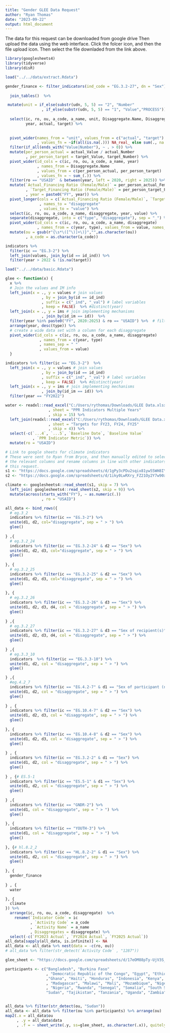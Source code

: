 ```yaml
---
title: "Gender GLEE Data Request"
author: "Ryan Thomas"
date: "2023-09-22"
output: html_document
---
```


The data for this request can be downloaded from google drive Then upload the data using the web interface. Click the folcer icon, and then the file upload icon. Then select the file downladed from the link above.

```r
library(googlesheets4)
library(tidyverse)
library(disR)
```



```r
load("../../data/extract.Rdata")

gender_finance <- filter_indicators(ind_code = "EG.3.2-27", dn = "Sex") %>% 
   
  join_tables()  %>% 

 mutate(unit = if_else(substr(udn, 5, 5) == "2", "Number"
                , if_else(substr(udn, 5, 5) == "1", "Value","PROCESS"))) %>%
  
  select(ic, ro, ou, a_code, a_name, unit, Disaggregate.Name, Disaggregate.Country, 
         year, actual, target) %>%
  
 
  pivot_wider(names_from = "unit", values_from = c("actual", "target")
              , values_fn = ~if(all(is.na(.))) NA_real_ else sum(., na.rm=T)) %>%
  filter(if_all(ends_with("Value|Number"), ~ . > 0)) %>%
  mutate(per_person_actual = actual_Value / actual_Number
         , per_person_target = target_Value, target_Number) %>%
  pivot_wider(id_cols = c(ic, ro, ou, a_code, a_name, year)
              , names_from = Disaggregate.Name
              , values_from = c(per_person_actual, per_person_target)
              , values_fn = ~ sum_(.)) %>%
  filter(ro == "USAID"  & between(year, left = 2020, right = 2025)) %>% arrange(year) %>%
  mutate(`Actual_Financing Ratio (Female/Male)` = per_person_actual_Female/per_person_actual_Male
         , `Target_Financing Ratio (Female/Male)` = per_person_target_Female/per_person_target_Male
         , year = paste0("FY", year)) %>%
  pivot_longer(cols = c(`Actual_Financing Ratio (Female/Male)`, `Target_Financing Ratio (Female/Male)`)
               , names_to = "disaggregate"
               , values_to = "value") %>% 
  select(ic, ro, ou, a_code, a_name, disaggregate, year, value) %>%
  separate(disaggregate, into = c("type", "disaggregate"), sep = "_") %>%
  pivot_wider(id_cols = c(ic, ro, ou, a_code, a_name, disaggregate) 
              , names_from = c(year, type), values_from = value, names_sep = " ") %>%
  mutate(ou = gsub(r"{\s*\([^\)]+\)}","",as.character(ou))
         , a_code = as.character(a_code))
```


```r
indicators %>%
  filter(ic == "EG.3-2") %>%
  left_join(values, join_by(id == id_ind)) %>%
  filter(year > 2022 & !is.na(target))
```


```r
load("../../data/basic.Rdata")
```


```r
glee <- function(x) {
  x %>%
  # Join the values and IM info 
  left_join(x = ., y = values # join values
                , by = join_by(id == id_ind)
                , suffix = c("_ind", "_val") # label variables 
                , keep = FALSE)  %>% #distinct(year)
  left_join(x = ., y = ims # join implementing mechanisms
                , join_by(id_im == id))  %>%
  filter(year %in% paste0("FY", 2020:2025) & ro == "USAID") %>%  # filter only the relevant years
  arrange(year, desc(type)) %>%
  # create a wide data set with a column for each disaggregate
  pivot_wider(id_cols = c(ic, ro, ou, a_code, a_name, disaggregate)
               , names_from = c(year, type)
               , names_sep = " "
               , values_from = value)
  }
```


```r
indicators %>% filter(ic == "EG.3-2")  %>% 
  left_join(x = ., y = values # join values
                , by = join_by(id == id_ind)
                , suffix = c("_ind", "_val") # label variables 
                , keep = FALSE)  %>% #distinct(year)
  left_join(x = ., y = ims # join implementing mechanisms
                , join_by(id_im == id)) %>% 
  filter(year == "FY2022")
```


```r
water <- readxl::read_excel("C:/Users/rythomas/Downloads/GLEE Data.xlsx"
                   , sheet = "PPR Indicators Multiple Years"
                   , skip = 15) %>%
  left_join(readxl::read_excel("C:/Users/rythomas/Downloads/GLEE Data.xlsx"
                   , sheet = "Targets for FY23, FY24, FY25"
                   , skip = 4)) %>%
  select(-c(`...4`, `...5`, `Baseline Date`, `Baseline Value`
            , `PPR Indicator Metric`)) %>%
  mutate(ro = "USAID")

```

```r
# Link to google sheets for climate indicators
# These were sent to Ryan from Bryce, and then manually edited to select only
# the relevant columns and rename columns in line with other indicators in 
# this request.
s1 <- "https://docs.google.com/spreadsheets/d/1gPy3cPDu2sqix81yw55WH8IYhMYSY9lOXW9Ad2DSdnY/edit#gid=729767621"
s2 <- "https://docs.google.com/spreadsheets/d/1iky0LwRXry_FZ21Oy2Y7w90xSKk5KmhNJm4tKqouF0w/edit#gid=1694621469"

climate <- googlesheets4::read_sheet(s1, skip = 7) %>%
  left_join( googlesheets4::read_sheet(s2, skip = 9)) %>%
  mutate(across(starts_with("FY"), ~ as.numeric(.))
                , ro = "USAID")
```



```r

all_data <- bind_rows({
  # eg.3_2 
  indicators %>% filter(ic == "EG.3-2") %>%
  unite(d1, d2, col="disaggregate", sep = " > ") %>%
  glee() 
  
} ,{
  # eg.3.2_24
  indicators %>% filter(ic == "EG.3.2-24" & d2 == "Sex") %>%
  unite(d1, d2, d3, col="disaggregate", sep = " > ") %>%
  glee()
  
}, { 
  # eg.3.2_25
  indicators %>% filter(ic == "EG.3.2-25" & d2 == "Sex") %>%
  unite(d1, d2, d3, col="disaggregate", sep = " > ") %>%
  glee()
  
}, {
  # eg.3.2_26
  indicators %>% filter(ic == "EG.3.2-26" & d3 == "Sex") %>%
  unite(d1, d2, d3, d4, col = "disaggregate", sep = " > ") %>%
  glee()
  
} ,{
  # eg.3.2_27
  indicators %>% filter(ic == "EG.3.2-27" & d3 == "Sex of recipient(s)") %>%
  unite(d1, d2, d3, d4, col = "disaggregate", sep = " > ") %>%
  glee()
  
} ,{
  # eg.3.3_10
  indicators  %>% filter(ic == "EG.3.3-10") %>%
  unite(d1, d2, col = "disaggregate", sep = " > ") %>%
  glee()

} ,{
  #eg.4.2_7
  indicators %>% filter(ic == "EG.4.2-7" & d1 == "Sex of participant (no double-counting)") %>%
  unite(d1, d2, col = "disaggregate", sep = " > ") %>%
  glee()
  
} , {
  indicators %>% filter(ic == "EG.10.4-7" & d2 == "Sex") %>%
  unite(d1, d2, d3, col = "disaggregate", sep = " > ") %>%
  glee()
  
}, {
  indicators %>% filter(ic == "EG.10.4-8" & d2 == "Sex") %>%
  unite(d1, d2, d3, col = "disaggregate", sep = " > ") %>%
  glee()
  
} , {
  indicators %>% filter(ic == "EG.3.2-2" & d1 == "Sex") %>%
  unite(d1, d2, col = "disaggregate", sep = " > ") %>%
  glee()
  
} , {# ES.5-1
  indicators %>% filter(ic == "ES.5-1" & d1 == "Sex") %>%
  unite(d1, d2, col = "disaggregate", sep = " > ") %>%
  glee()
  
} ,{
  indicators %>% filter(ic == "GNDR-2") %>%
  unite(d1, col = "disaggregate", sep = " > ") %>%
  glee()
  
}, {
  indicators %>% filter(ic == "YOUTH-3") %>%
  unite(d1, col = "disaggregate", sep = " > ") %>%
  glee()
  
}, {# hl.8.2_2
  indicators %>% filter(ic == "HL.8.2-2" & d1 == "Sex") %>%
  unite(d1, d2, col = "disaggregate", sep = " > ") %>%
  glee()
  
}, {
  gender_finance
  
} , {
  water

}, {
  climate
}) %>%
  arrange(ic, ro, ou, a_code, disaggregate)  %>%
    rename(`Indicator Code` = ic
           , `Activity Code` = a_code
           , `Activity Name` = a_name
           , Disaggregates = disaggregate) %>%
  select(-c(`FY2023 Actual`, `FY2024 Actual`, `FY2025 Actual`))
all_data[sapply(all_data, is.infinite)] <- NA
all_data <- all_data %>% nest(data = -c(ro, ou))
# all_data %>% filter(str_detect(`Activity Code` , "1287"))
```



```r
glee_sheet <- "https://docs.google.com/spreadsheets/d/17eOM88pTy-UjV3S_1GK5Y15nmNfA39R29VUSc6Do5fA/edit#gid=424389374"

participants <- c("Bangladesh", "Burkina Faso"
                  , "Democratic Republic of the Congo", "Egypt", "Ethiopia" 
                  ,"Ghana", "Haiti", "Honduras", "Indonesia", "Kenya", "Liberia"
                  , "Madagascar", "Malawi", "Mali", "Mozambique", "Niger"
                  , "Nigeria", "Rwanda", "Senegal", "Somalia", "South Sudan",
                  "Sudan", "Tajikistan", "Tanzania", "Uganda", "Zambia", "Zimbabwe")


all_data %>% filter(str_detect(ou, "Sudan"))
all_data <- all_data %>% filter(ou %in% participants) %>% arrange(ou)
map2(.x = all_data$ou
     , .y = all_data$data
     , .f = ~ sheet_write(.y, ss=glee_sheet, as.character(.x)), quitely= T)

```
